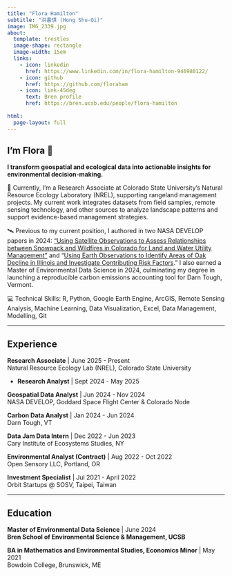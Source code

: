 ```yaml
---
title: "Flora Hamilton"
subtitle: "洪書琪 (Hong Shu-Qi)"
image: IMG_2339.jpg
about: 
  template: trestles
  image-shape: rectangle
  image-width: 15em
  links:
    - icon: linkedin
      href: https://www.linkedin.com/in/flora-hamilton-946980122/
    - icon: github
      href: https://github.com/floraham
    - icon: link-45deg
      text: Bren profile
      href: https://bren.ucsb.edu/people/flora-hamilton
      
html:
  page-layout: full
---
```


## I'm Flora 🌿

**I transform geospatial and ecological data into actionable insights for environmental decision-making.**

🐄 Currently, I'm a Research Associate at Colorado State University's Natural Resource Ecology Laboratory (NREL), supporting rangeland management projects. My current work integrates datasets from field samples, remote sensing technology, and other sources to analyze landscape patterns and support evidence-based management strategies.

🛰️ Previous to my current position, I authored in two NASA DEVELOP papers in 2024: ["Using Satellite Observations to Assess Relationships between Snowpack and Wildfires in Colorado for Land and Water Utility Management"](https://ntrs.nasa.gov/citations/20240009568) and "[Using Earth Observations to Identify Areas of Oak Decline in Illinois and Investigate Contributing Risk Factors](https://ntrs.nasa.gov/api/citations/20250004216/downloads/2024Fall_GSFC_IllinoisEco_TechPaper_FD-final.pdf)." I also earned a Master of Environmental Data Science in 2024, culminating my degree in launching a reproducible carbon emissions accounting tool for Darn Tough, Vermont.

💻 Technical Skills: R, Python, Google Earth Engine, ArcGIS, Remote Sensing Analysis, Machine Learning, Data Visualization, Excel, Data Management, Modelling, Git

------------------------------------------------------------------------

## Experience

**Research Associate** \| June 2025 - Present\
Natural Resource Ecology Lab (NREL), Colorado State University

-   **Research Analyst** \| Sept 2024 - May 2025

**Geospatial Data Analyst** \| Jun 2024 - Nov 2024\
NASA DEVELOP, Goddard Space Flight Center & Colorado Node

**Carbon Data Analyst** \| Jan 2024 - Jun 2024\
Darn Tough, VT

**Data Jam Data Intern** \| Dec 2022 - Jun 2023\
Cary Institute of Ecosystems Studies, NY

**Environmental Analyst (Contract)** \| Aug 2022 - Oct 2022\
Open Sensory LLC, Portland, OR

**Investment Specialist** \| Jul 2021 - April 2022\
Orbit Startups \@ SOSV, Taipei, Taiwan

------------------------------------------------------------------------

## Education

**Master of Environmental Data Science** \| June 2024\
**Bren School of Environmental Science & Management, UCSB**

**BA in Mathematics and Environmental Studies, Economics Minor** \| May 2021\
Bowdoin College, Brunswick, ME
